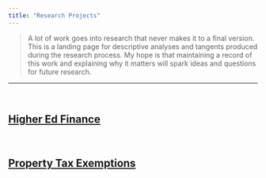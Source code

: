 ```yaml
---
title: "Research Projects"
---
```

> A lot of work goes into research that never makes it to a final version. This is a landing page for descriptive analyses and tangents produced during the research process. My hope is that maintaining a record of this work and explaining why it matters will spark ideas and questions for future research.

***
<br>

## [Higher Ed Finance](page-edfinance.html)

<br>

## [Property Tax Exemptions](page-proptax.html)